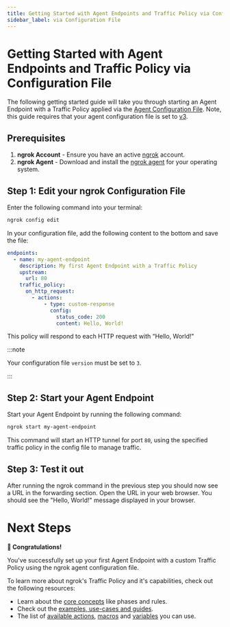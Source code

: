 ```yaml
---
title: Getting Started with Agent Endpoints and Traffic Policy via Configuration File
sidebar_label: via Configuration File
---
```


# Getting Started with Agent Endpoints and Traffic Policy via Configuration File

The following getting started guide will take you through starting an Agent Endpoint with a Traffic Policy applied via the [Agent Configuration File](/agent/config/). Note, this guide requires that your agent configuration file is set to [v3](/agent/config/v3).

## Prerequisites

1. **ngrok Account** - Ensure you have an active [ngrok](https://dashboard.ngrok.com/) account.
2. **ngrok Agent** - Download and install the [ngrok agent](https://ngrok.com/download) for your operating system.

## Step 1: Edit your ngrok Configuration File

Enter the following command into your terminal:

```bash
ngrok config edit
```

In your configuration file, add the following content to the bottom and save the file:

```yaml
endpoints:
  - name: my-agent-endpoint
    description: My first Agent Endpoint with a Traffic Policy
    upstream:
      url: 80
    traffic_policy:
      on_http_request:
        - actions:
            - type: custom-response
              config:
                status_code: 200
                content: Hello, World!
```

This policy will respond to each HTTP request with “Hello, World!"

:::note

Your configuration file `version` must be set to `3`.

:::

## Step 2: Start your Agent Endpoint

Start your Agent Endpoint by running the following command:

```bash
ngrok start my-agent-endpoint
```

This command will start an HTTP tunnel for port `80`, using the specified traffic policy in the config file to manage traffic.

## Step 3: Test it out

After running the ngrok command in the previous step you should now see a URL in the forwarding section. Open the URL in your web browser. You should see the "Hello, World!" message displayed in your browser.

# Next Steps

**🎉 Congratulations!**

You've successfully set up your first Agent Endpoint with a custom Traffic Policy using the ngrok agent configuration file.

To learn more about ngrok's Traffic Policy and it's capabilities, check out the following resources:

- Learn about the [core concepts](/traffic-policy/concepts/) like phases and rules.
- Check out the [examples, use-cases and guides](/traffic-policy/examples/a-b-tests/).
- The list of [available actions](/traffic-policy/actions/), [macros](/traffic-policy/macros/) and [variables](/traffic-policy/variables/) you can use.
